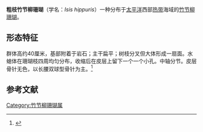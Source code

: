 {{Speciesbox
| name =粗枝竹节柳珊瑚
| image =FMIB 50053 Isis hippuris.jpeg
| image_caption =
| status = 
| status_system = IUCN3.1
| status_ref = 
| genus = Isis
| species = hippuris
| authority = ([[卡尔·林奈|Linnaeus]], 1758)
| synonymes =
| range_map = 
| range_map_caption =
}}
'''粗枝竹节柳珊瑚'''（学名：''Isis hippuris''）一种分布于[[太平洋|太平洋]]西部[[热带|热带]]海域的[[竹节柳珊瑚属|竹节柳珊瑚]]。
==形态特征==
群体高约40厘米，基部附着于岩石；主干扁平；树枝分叉但大体形成一扇面。水螅体在珊瑚枝四周均匀分布，收缩后在皮层上留下一个一个小孔。中轴分节。皮层骨针无色，以长腰双球型骨针为主。<ref>{{cite journal |author1=邹仁林 |author2=黄宝潮 |author3=王祥珍 |title=中国柳珊瑚的研究——Ⅰ.竹节柳珊瑚属Isis及其一新种 |journal=《海洋学报》中文版 |date=1990 |volume=12 |issue=1 |doi=|url=https://www.ixueshu.com/document/4eb12ee3a8f9232f4430db12c4ae308e318947a18e7f9386.html |accessdate=2021-03-14}}</ref>


==参考文献==
{{reflist}}
[[Category:竹节柳珊瑚属|Category:竹节柳珊瑚属]]